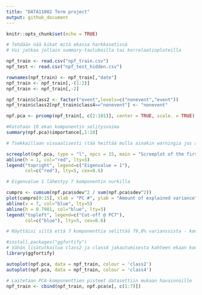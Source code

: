 ```yaml
---
title: "DATA11002 Term project"
output: github_document
---
```


```r
knitr::opts_chunk$set(echo = TRUE)
```


```r

# Tehdään nää kikat mitä ekassa harkkasetissä
# Voi jatkaa jollain summary-taulukoilla tai korrelaatioploteilla

npf_train <- read.csv("npf_train.csv")
npf_test <- read.csv("npf_test_hidden.csv")

rownames(npf_train) <- npf_train[,"date"] 
npf_train <- npf_train[,-(1:2)]
npf_train <- npf_train[,-2]

npf_train$class2 <- factor("event",levels=c("nonevent","event"))
npf_train$class2[npf_train$class4=="nonevent"] <- "nonevent"


```

```r
npf.pca <- prcomp(npf_train[, c(2:101)], center = TRUE, scale. = TRUE)

#Katotaan 10 ekan komponentin selitysvoima
summary(npf.pca)$importance[,1:10]

# Tsekkaillaan visuaalisesti (tää heittää mulla ainakin warningia jos ajaa konsoliin mutta latoo ihan ok?)

screeplot(npf.pca, type = "l", npcs = 15, main = "Screeplot of the first 15 PCs")
abline(h = 1, col="red", lty=5)
legend("topright", legend=c("Eigenvalue = 1"),
       col=c("red"), lty=5, cex=0.6)

# Eigenvalue 1 lähestyy 7 komponentin nurkilla

cumpro <- cumsum(npf.pca$sdev^2 / sum(npf.pca$sdev^2))
plot(cumpro[0:15], xlab = "PC #", ylab = "Amount of explained variance", main = "Cumulative variance plot")
abline(v = 7, col="blue", lty=5)
abline(h = 0.7981, col="blue", lty=5)
legend("topleft", legend=c("Cut-off @ PC7"),
       col=c("blue"), lty=5, cex=0.6)

# Näyttäisi siltä että 7 komponenttia selittää 79,8% varianssista - komponenttien määrän lisääminen ei enää hirveästi kasvata selitysvoimaa -> Olisko tässä hyvä vai tarvisko pienentää?

```

```r
#install.packages("ggfortify")
# Vähän lisätutkailua class2 ja class4 jakautumisesta kahteen ekaan komponenttiin
library(ggfortify)

autoplot(npf.pca, data = npf_train, colour = 'class2')
autoplot(npf.pca, data = npf_train, colour = 'class4')
```

```r
# Laitetaan PCA-komponenttien pisteet datasettiin mukaan havainnoille
npf_train <- cbind(npf_train, npf.pca$x[, c(1:7)])
```